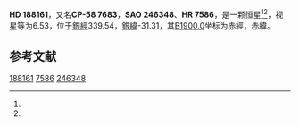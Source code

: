 {{Starbox begin
| name = HD 188161
}}
{{Starbox observe
| epoch = [[J2000.0|J2000.0]]
| constell = {{星座名待查}}<ref name=SIMBAD>{{cite web
 | url=http://simbad.u-strasbg.fr/simbad/sim-id?Ident=HR+7586
 | title =Pulsating variable Star
 | publisher=Centre de Données astronomiques de Strasbourg
 | work=SIMBAD
 | accessdate=2012-07-13}}</ref><ref name=DATA>{{cite web
 | url=http://vizier.u-strasbg.fr/viz-bin/VizieR-5?-out.add=.&-source=5050&-corr=PK=HR&-out.max=9999&HR=7586
 | title=VizieR Detailed Page
 | accessdate=2012-07-13
 | archive-date=2019-02-16
 | archive-url=https://web.archive.org/web/20190216094259/http://vizier.u-strasbg.fr/viz-bin/VizieR-5?-out.add=.&-source=5050&-corr=PK=HR&-out.max=9999&HR=7586
 | dead-url=no
 }}</ref>
| 星官 = 
| ra = {{RA|19|56|57.7}}<ref name=SIMBAD /><ref name=DATA />
| dec = {{DEC|-57|55|32}}<ref name=SIMBAD /><ref name=DATA />
| appmag_v = 6.53<ref name=SIMBAD /><ref name=DATA />
}}
{{Starbox character
| class = K4II<ref name=SIMBAD /><ref name=DATA />
| b-v = 1.53<ref name=SIMBAD /><ref name=DATA />
| u-b = 1.79<ref name=SIMBAD /><ref name=DATA />
| r-i = <ref name=SIMBAD /><ref name=DATA />
| variable = 
}}
{{Starbox astrometry
| radial_v = 1.79
| prop_mo_ra = 26
| parallax = 
| p_error = 
}}
{{Starbox catalog
| names =CP-58 7683，[[SAO星表|SAO]] 246348，[[HD星表|HD]] 188161，[[HR星表|HR]] 7586}}
{{Starbox reference |Simbad=HR+7586}}
{{Starbox end}}

'''HD 188161'''，又名'''CP-58 7683'''，'''SAO 246348'''、'''HR 7586'''，是一颗恒星<ref name=SIMBAD /><ref name=DATA />，视星等为6.53，位于[[銀道座標系|銀經]]339.54，[[銀道座標系|銀緯]]-31.31，其[[B1900.0|B1900.0]]坐标为赤經{{RA|19|48|41.5}}，赤緯{{DEC|-58|-31.31|16}}。

== 参考文献 ==
{{reflist}}

{{star-stub}}

[[Category:HD和HDE天體|188161]]
[[Category:HR天體|7586]]
[[Category:SAO天體|246348]]